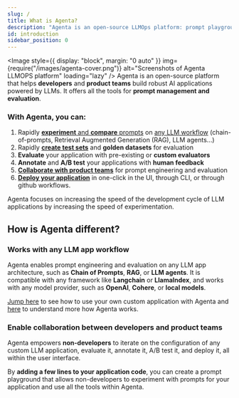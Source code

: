 ```yaml
---
slug: /
title: What is Agenta?
description: "Agenta is an open-source LLMOps platform: prompt playground, prompt management, LLM evaluation, and LLM Observability all in one place."
id: introduction
sidebar_position: 0
---
```



<Image
  style={{ display: "block", margin: "0 auto" }}
  img={require("/images/agenta-cover.png")}
  alt="Screenshots of Agenta LLMOPS platform"
  loading="lazy"
/>
Agenta is an open-source platform that helps **developers** and **product teams**
build robust AI applications powered by LLMs. It offers all the tools for **prompt
management and evaluation**.

### With Agenta, you can:

1. Rapidly [**experiment** and **compare** prompts](/prompt-management/overview) on [any LLM workflow](/custom-workflows/overview) (chain-of-prompts, Retrieval Augmented Generation (RAG), LLM agents...)
2. Rapidly [**create test sets**](/evaluation/create-test-sets) and **golden datasets** for evaluation
3. **Evaluate** your application with pre-existing or **custom evaluators**
4. **Annotate** and **A/B test** your applications with **human feedback**
5. [**Collaborate with product teams**](/misc/team_management) for prompt engineering and evaluation
6. [**Deploy your application**](/concepts/concepts#environments) in one-click in the UI, through CLI, or through github workflows.

Agenta focuses on increasing the speed of the development cycle of LLM applications by increasing the speed of experimentation.

## How is Agenta different?

### Works with any LLM app workflow

Agenta enables prompt engineering and evaluation on any LLM app architecture, such as **Chain of Prompts**, **RAG**, or **LLM agents**. It is compatible with any framework like **Langchain** or **LlamaIndex**, and works with any model provider, such as **OpenAI**, **Cohere**, or **local models**.

[Jump here](/custom-workflows/overview) to see how to use your own custom application with Agenta and [here](/concepts/architecture) to understand more how Agenta works.

### Enable collaboration between developers and product teams

Agenta empowers **non-developers** to iterate on the configuration of any custom LLM application, evaluate it, annotate it, A/B test it, and deploy it, all within the user interface.

By **adding a few lines to your application code**, you can create a prompt playground that allows non-developers to experiment with prompts for your application and use all the tools within Agenta.
